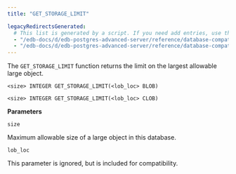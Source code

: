 ```yaml
---
title: "GET_STORAGE_LIMIT"

legacyRedirectsGenerated:
  # This list is generated by a script. If you need add entries, use the `legacyRedirects` key.
  - "/edb-docs/d/edb-postgres-advanced-server/reference/database-compatibility-for-oracle-developers-built-in-package-guide/13/get_storage_limit.html"
  - "/edb-docs/d/edb-postgres-advanced-server/reference/database-compatibility-for-oracle-developers-built-in-package-guide/latest/get_storage_limit.html"
---
```


The `GET_STORAGE_LIMIT` function returns the limit on the largest allowable large object.

```text
<size> INTEGER GET_STORAGE_LIMIT(<lob_loc> BLOB)

<size> INTEGER GET_STORAGE_LIMIT(<lob_loc> CLOB)
```

**Parameters**

`size`

 Maximum allowable size of a large object in this database.

`lob_loc`

 This parameter is ignored, but is included for compatibility.
